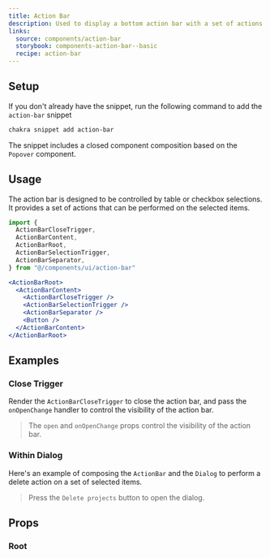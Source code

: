 ```yaml
---
title: Action Bar
description: Used to display a bottom action bar with a set of actions
links:
  source: components/action-bar
  storybook: components-action-bar--basic
  recipe: action-bar
---
```


<ExampleTabs name="action-bar-basic" />

## Setup

If you don't already have the snippet, run the following command to add the
`action-bar` snippet

```sh
chakra snippet add action-bar
```

The snippet includes a closed component composition based on the `Popover`
component.

## Usage

The action bar is designed to be controlled by table or checkbox selections. It
provides a set of actions that can be performed on the selected items.

```jsx
import {
  ActionBarCloseTrigger,
  ActionBarContent,
  ActionBarRoot,
  ActionBarSelectionTrigger,
  ActionBarSeparator,
} from "@/components/ui/action-bar"
```

```jsx
<ActionBarRoot>
  <ActionBarContent>
    <ActionBarCloseTrigger />
    <ActionBarSelectionTrigger />
    <ActionBarSeparator />
    <Button />
  </ActionBarContent>
</ActionBarRoot>
```

## Examples

### Close Trigger

Render the `ActionBarCloseTrigger` to close the action bar, and pass the
`onOpenChange` handler to control the visibility of the action bar.

> The `open` and `onOpenChange` props control the visibility of the action bar.

<ExampleTabs name="action-bar-with-close-trigger" />

### Within Dialog

Here's an example of composing the `ActionBar` and the `Dialog` to perform a
delete action on a set of selected items.

> Press the `Delete projects` button to open the dialog.

<ExampleTabs name="action-bar-with-dialog" />

## Props

### Root

<PropTable component="ActionBar" part="Root" />
